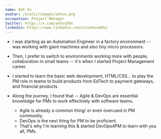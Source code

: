 ```yaml
---
name: Anh Vu
avatar: /static/images/anhvu.png
occupation: Project Manager
twitter: https://x.com/anhvu89x
linkedin: https://www.linkedin.com/in/anhvu89x/
---
```


- I was starting as an Automation Engineer in a factory environment -- was working with giant machines and also tiny micro processors. 

- Then, I prefer to switch to environments working more with people, collaboration in small teams -- it's when I started Project Management career.

- I started to learn the basic web development, HTML/CSS... to play the PM role in teams to build products from EdTech to payment gateways, and financial products.

- Along the journey, I found that -- Agile & DevOps are essential knowledge for PMs to work effectively with software teams.

    - Agile is already a common thing/ or even overused in PM community.
    - DevOps is the next thing for PM to be proficient. 
    - That's why I'm learning this & started DevOps4PM to learn with you all, PMs.